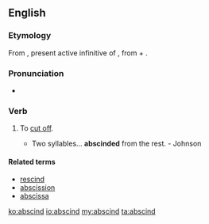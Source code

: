 ==English==

===Etymology===
From {{etyl|la|en}} {{term|abscindere|lang=la}}, present active infinitive of {{term|abscindo|abscindō|cut off|lang=la}}, from {{term|ab||from, away from|lang=la}} + {{term|scindo|scindō|cut, rend|lang=la}}.

===Pronunciation===
* {{a|US}} {{IPA|/æb.ˈsɪnd/}}

===Verb===
{{en-verb}}

# {{transitive}} To [[cut off]].
#* Two syllables... '''abscinded''' from the rest. - Johnson

====Related terms====
* [[rescind]]
* [[abscission]]
* [[abscissa]]

[[ko:abscind]]
[[io:abscind]]
[[my:abscind]]
[[ta:abscind]]